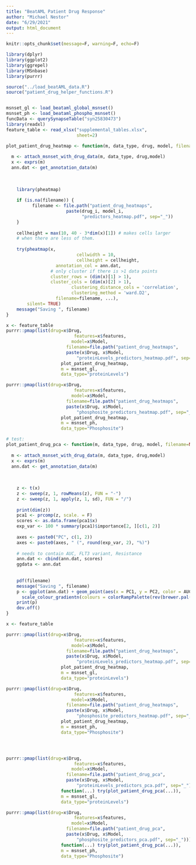 ```yaml
---
title: "BeatAML Patient Drug Response"
author: "Michael Nestor"
date: "6/29/2021"
output: html_document
---
```



```r
knitr::opts_chunk$set(message=F, warning=F, echo=F)
```


```r
library(dplyr)
library(ggplot2)
library(ggrepel)
library(MSnbase)
library(purrr)

source("../load_beatAML_data.R")
source("patient_drug_helper_functions.R")


msnset_gl <- load_beataml_global_msnset()
msnset_ph <- load_beataml_phospho_msnset()
funcData <- querySynapseTable("syn25830473")
library(readxl)
feature_table <- read_xlsx("supplemental_tables.xlsx",
                           sheet=2)
```


```r

plot_patient_drug_heatmap <- function(m, data_type, drug, model, filename=NA, ...) {
  
  m <- attach_msnset_with_drug_data(m, data_type, drug,model)
  x <- exprs(m)
  ann.dat <- get_annotation_data(m)
    
    
    
    library(pheatmap)
    
    if (is.na(filename)) {
          filename <- file.path("patient_drug_heatmaps",
                       paste(drug_i, model_i,
                             "predictors_heatmap.pdf", sep="_"))
    }
    
    cellheight = max(10, 40 - 3*dim(x)[1]) # makes cells larger
    # when there are less of them.
    
    try(pheatmap(x,
                           cellwidth = 10,
                           cellheight = cellheight,
                   annotation_col = ann.dat,
                 # only cluster if there is >1 data points
                 cluster_rows = (dim(x)[1] > 1),
                 cluster_cols = (dim(x)[2] > 1),
                         clustering_distance_cols = 'correlation',
                         clustering_method = 'ward.D2',
                   filename=filename, ...),
        silent= TRUE)
    message("Saving ", filename)
}
```


```r
x <- feature_table
purrr::pmap(list(drug=x$Drug,
                          features=x$features,
                         model=x$Model,
                       filename=file.path("patient_drug_heatmaps",
                       paste(x$Drug, x$Model,
                           "proteinLevels_predictors_heatmap.pdf", sep="_"))),
                     plot_patient_drug_heatmap,
                     m = msnset_gl,
                     data_type="proteinLevels")

purrr::pmap(list(drug=x$Drug,
                          features=x$features,
                         model=x$Model,
                       filename=file.path("patient_drug_heatmaps",
                       paste(x$Drug, x$Model,
                           "phosphosite_predictors_heatmap.pdf", sep="_"))),
                     plot_patient_drug_heatmap,
                     m = msnset_ph,
                     data_type="Phosphosite")
```

```r
# test:
plot_patient_drug_pca <- function(m, data_type, drug, model, filename=NA, ...) {
  
  m <- attach_msnset_with_drug_data(m, data_type, drug,model)
  x <- exprs(m)
  ann.dat <- get_annotation_data(m)
    
    
  
    z <- t(x)
    z <- sweep(z, 1, rowMeans(z), FUN = "-")
    z <- sweep(z, 1, apply(z, 1, sd), FUN = "/")
    
    print(dim(z))
    pca1 <- prcomp(z, scale. = F)
    scores <- as.data.frame(pca1$x)
    exp_var <- 100 * summary(pca1)$importance[2, ][c(1, 2)]
    
    axes <- paste0("PC", c(1, 2))
    axes <- paste0(axes, " (", round(exp_var, 2), "%)")
    
    # needs to contain AUC, FLT3 variant, Resistance
    ann.dat <- cbind(ann.dat, scores)
    ggdata <- ann.dat
    
    
    pdf(filename)
    message("Saving ", filename)
    p <- ggplot(ann.dat) + geom_point(aes(x = PC1, y = PC2, color = AUC, shape=`FLT3 Variant`), size=2) +
      scale_colour_gradientn(colours = colorRampPalette(rev(brewer.pal(11, "Spectral")))(8))
    print(p)
    dev.off()
}
```


```r
x <- feature_table

purrr::pmap(list(drug=x$Drug,
                          features=x$features,
                         model=x$Model,
                       filename=file.path("patient_drug_heatmaps",
                       paste(x$Drug, x$Model,
                           "proteinLevels_predictors_heatmap.pdf", sep="_"))),
                     plot_patient_drug_heatmap,
                     m = msnset_gl,
                     data_type="proteinLevels")

purrr::pmap(list(drug=x$Drug,
                          features=x$features,
                         model=x$Model,
                       filename=file.path("patient_drug_heatmaps",
                       paste(x$Drug, x$Model,
                           "phosphosite_predictors_heatmap.pdf", sep="_"))),
                     plot_patient_drug_heatmap,
                     m = msnset_ph,
                     data_type="Phosphosite")




purrr::pmap(list(drug=x$Drug,
                          features=x$features,
                         model=x$Model,
                       filename=file.path("patient_drug_pca",
                       paste(x$Drug, x$Model,
                           "proteinLevels_predictors_pca.pdf", sep="_"))),
                     function(...) try(plot_patient_drug_pca(...)),
                     m = msnset_gl,
                     data_type="proteinLevels")

purrr::pmap(list(drug=x$Drug,
                          features=x$features,
                         model=x$Model,
                       filename=file.path("patient_drug_pca",
                       paste(x$Drug, x$Model,
                           "phosphosite_predictors_pca.pdf", sep="_"))),
                     function(...) try(plot_patient_drug_pca(...)),
                     m = msnset_ph,
                     data_type="Phosphosite")
```



